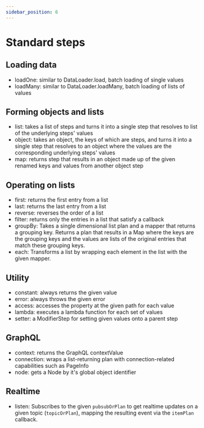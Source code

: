 ```yaml
---
sidebar_position: 6
---
```


# Standard steps

## Loading data

- loadOne: similar to DataLoader.load, batch loading of single values
- loadMany: similar to DataLoader.loadMany, batch loading of lists of values

## Forming objects and lists

- list: takes a list of steps and turns it into a single step that resolves to
  list of the underlying steps' values
- object: takes an object, the keys of which are steps, and turns it into a
  single step that resolves to an object where the values are the corresponding
  underlying steps' values
- map: returns step that results in an object made up of the given renamed keys
  and values from another object step

## Operating on lists

- first: returns the first entry from a list
- last: returns the last entry from a list
- reverse: reverses the order of a list
- filter: returns only the entries in a list that satisfy a callback
- groupBy: Takes a single dimensional list plan and a mapper that returns a
  grouping key. Returns a plan that results in a Map where the keys are the
  grouping keys and the values are lists of the original entries that match
  these grouping keys.
- each: Transforms a list by wrapping each element in the list with the given
  mapper.

## Utility

- constant: always returns the given value
- error: always throws the given error
- access: accesses the property at the given path for each value
- lambda: executes a lambda function for each set of values
- setter: a ModifierStep for setting given values onto a parent step

## GraphQL

- context: returns the GraphQL contextValue
- connection: wraps a list-returning plan with connection-related capabilities
  such as PageInfo
- node: gets a Node by it's global object identifier

## Realtime

- listen: Subscribes to the given `pubsubOrPlan` to get realtime updates on a
  given topic (`topicOrPlan`), mapping the resulting event via the `itemPlan`
  callback.
